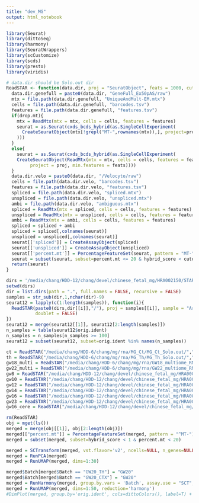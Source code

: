 ```yaml
---
title: "dev_MG"
output: html_notebook
---
```


```r
library(Seurat)
library(dittoSeq)
library(harmony)
library(SeuratWrappers)
library(scCustomize)
library(scds)
library(presto)
library(viridis)
```

```r
# data.dir should be Solo.out dir
ReadSTAR <- function(data.dir, proj = "SeuratObject", feats = 1000, cutoff=1.5,drop.mt=FALSE) {
  data.dir.genefull = paste0(data.dir, "GeneFull_Ex50pAS/raw")
  mtx = file.path(data.dir.genefull, "UniqueAndMult-EM.mtx")
  cells = file.path(data.dir.genefull, "barcodes.tsv")
  features = file.path(data.dir.genefull, "features.tsv")
  if(drop.mt){
    mtx = ReadMtx(mtx = mtx, cells = cells, features = features)
    seurat = as.Seurat(cxds_bcds_hybrid(as.SingleCellExperiment(
      CreateSeuratObject(mtx[!grepl("MT-",rownames(mtx)),], project=proj, min.features=feats)
    )))
  }
  else{
    seurat = as.Seurat(cxds_bcds_hybrid(as.SingleCellExperiment(
    CreateSeuratObject(ReadMtx(mtx = mtx, cells = cells, features = features), 
         project = proj, min.features = feats))))
  }
  data.dir.velo = paste0(data.dir, "/Velocyto/raw")
  cells = file.path(data.dir.velo, "barcodes.tsv")
  features = file.path(data.dir.velo, "features.tsv")
  spliced = file.path(data.dir.velo, "spliced.mtx")
  unspliced = file.path(data.dir.velo, "unspliced.mtx")
  ambi = file.path(data.dir.velo, "ambiguous.mtx")
  spliced = ReadMtx(mtx = spliced, cells = cells, features = features)
  unspliced = ReadMtx(mtx = unspliced, cells = cells, features = features)
  ambi = ReadMtx(mtx = ambi, cells = cells, features = features)
  spliced = spliced + ambi
  spliced = spliced[,colnames(seurat)]
  unspliced = unspliced[,colnames(seurat)]
  seurat[['spliced']] = CreateAssayObject(spliced)
  seurat[['unspliced']] = CreateAssayObject(unspliced)
  seurat[['percent.mt']] = PercentageFeatureSet(seurat, pattern = "MT-",assay = 'RNA')
  seurat = subset(seurat, subset=percent.mt <= 20 & hybrid_score < cutoff)
  return(seurat)
}
```

```r
dirs = '/media/chang/HDD-12/chang/devel/chinese_fetal_mg/HRA002150/STARSolo/'
setwd(dirs)
dir = list.dirs(path = ".", full.names = FALSE, recursive = FALSE)
samples = str_sub(dir,1,nchar(dir)-9)
seurat12 = lapply(c(1:length(samples)), function(i){
  ReadSTAR(paste0(dirs,dir[[i]],"/"), proj = samples[[i]], sample = "Area_MG",
           doublet = FALSE)
})
seurat12 = merge(seurat12[[1]], seurat12[2:length(samples)])
n_samples = table(seurat12$orig.ident)
n_samples = n_samples[n_samples >= 100]
seurat12 = subset(seurat12, subset=orig.ident %in% names(n_samples))
```

```r
ct = ReadSTAR("/media/chang/HDD-6/chang/mg/rna/MG_Ct/MG_Ct_Solo.out/","GW20_CTX", cutoff = 2)
th = ReadSTAR("/media/chang/HDD-6/chang/mg/rna/MG_Th/MG_Th_Solo.out/","GW20_TH", cutoff = 1)
gw18_multi = ReadSTAR("/media/chang/HDD-6/chang/mg/rna/GW18_multiome_RNA_Solo.out/","GW18_Multi", 500,drop.mt= TRUE)
gw22_multi = ReadSTAR("/media/chang/HDD-6/chang/mg/rna/GW22_multiome_RNA_Solo.out/","GW22_Multi", 500,drop.mt= TRUE)
gw8 = ReadSTAR("/media/chang/HDD-12/chang/devel/chinese_fetal_mg/HRA000720/HRR208121/GW8_MG_Solo.out/","GW8_CTX")
gw10 = ReadSTAR("/media/chang/HDD-12/chang/devel/chinese_fetal_mg/HRA000720/HRR208122/GW10_MG_Solo.out/","GW10_CTX")
gw12 = ReadSTAR("/media/chang/HDD-12/chang/devel/chinese_fetal_mg/HRA000720/HRR208123/GW12_MG_Solo.out/","GW12_CTX")
gw14 = ReadSTAR("/media/chang/HDD-12/chang/devel/chinese_fetal_mg/HRA000720/HRR208124/GW14_MG_Solo.out/","GW14_CTX")
gw16 = ReadSTAR("/media/chang/HDD-12/chang/devel/chinese_fetal_mg/HRA000720/GW16_MG_Solo.out/","GW16_CTX")
gw23 = ReadSTAR("/media/chang/HDD-12/chang/devel/chinese_fetal_mg/HRA000720/HRR208129/GW23_MG_Solo.out/","GW23_CTX")
gw16_cere = ReadSTAR("/media/chang/HDD-12/chang/devel/chinese_fetal_mg/HRA002150/Cerebellum-GW16_0_1_H5TNLDSXY/", "GW16_cerebellum")

```

```r
rm(ReadSTAR)
obj = mget(ls())
merged = merge(obj[[1]], obj[2:length(obj)])
merged[["percent.mt"]] = PercentageFeatureSet(merged, pattern = "^MT-")
merged = subset(merged, subset=hybrid_score < 1 & percent.mt < 20)
```

```r
merged = SCTransform(merged, vst.flavor='v2', ncells=NULL, n_genes=NULL)
merged = RunPCA(merged)
merged = RunUMAP(merged, dims=1:30)
```
```r
merged$Batch[merged$Batch == "GW20_TH"] = "GW20"
merged$Batch[merged$Batch == "GW20_CTX"] = "GW20"
merged = RunHarmony(merged, group.by.vars = 'Batch', assay.use = "SCT", plot_convergence = T)
merged = RunUMAP(merged, dims=1:50, reduction='harmony')
#DimPlot(merged, group.by='orig.ident', cols=dittoColors(), label=T) + NoAxes()
```

